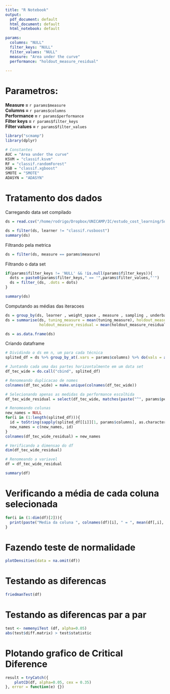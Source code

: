 ```yaml
---
title: "R Notebook"
output:
  pdf_document: default
  html_document: default
  html_notebook: default

params:
  columns: "NULL"
  filter_keys: "NULL"
  filter_values: "NULL"
  measure: "Area under the curve"
  performance: "holdout_measure_residual"
  
---
```


# Parametros:

  **Measure = ** `r params$measure`  
  **Columns = ** `r params$columns`  
  **Performance = ** `r params$performance`  
  **Filter keys = ** `r params$filter_keys`  
  **Filter values = ** `r params$filter_values`  
  


```r
library("scmamp")
library(dplyr)
```

```r
# Constantes
AUC = "Area under the curve"
KSVM = "classif.ksvm"
RF = "classif.randomForest"
XGB = "classif.xgboost"
SMOTE = "SMOTE"
ADASYN = "ADASYN"
```


# Tratamento dos dados
Carregando data set compilado
```r
ds = read.csv("/home/rodrigo/Dropbox/UNICAMP/IC/estudo_cost_learning/SummaryResults/summary_compilation_fixed.csv", header = T)

ds = filter(ds, learner != "classif.rusboost")
summary(ds)
```

Filtrando pela metrica
```r
ds = filter(ds, measure == params$measure)
```


Filtrando o data set
```r
if(params$filter_keys != 'NULL' && !is.null(params$filter_keys)){
  dots = paste0(params$filter_keys," == '",params$filter_values,"'")
  ds = filter_(ds, .dots = dots)
}

summary(ds)

```


Computando as médias das iteracoes
```r
ds = group_by(ds, learner , weight_space , measure , sampling , underbagging , dataset , imba.rate)
ds = summarise(ds, tuning_measure = mean(tuning_measure), holdout_measure = mean(holdout_measure),
               holdout_measure_residual = mean(holdout_measure_residual))

ds = as.data.frame(ds)
```


Criando dataframe
```r

# Dividindo o ds em n, um para cada técnica
splited_df = ds %>% group_by_at(.vars = params$columns) %>% do(vals = as.data.frame(.)) %>% select(vals) %>% sapply(function(x){x})

# Juntando cada uma das partes horizontalmente em um data set
df_tec_wide = do.call("cbind", splited_df)

# Renomeando duplicacao de nomes
colnames(df_tec_wide) = make.unique(colnames(df_tec_wide))

# Selecionando apenas as medidas da performance escolhida
df_tec_wide_residual = select(df_tec_wide, matches(paste("^", params$performance, "$|", params$performance, "[^_]", sep="")))

# Renomeando colunas
new_names = NULL
for(i in (1:length(splited_df))){
  id = toString(sapply(splited_df[[i]][1, params$columns], as.character))
  new_names = c(new_names, id)
}
colnames(df_tec_wide_residual) = new_names

# Verificando a dimensao do df
dim(df_tec_wide_residual)

# Renomeando a variavel
df = df_tec_wide_residual

summary(df)
```

# Verificando a média de cada coluna selecionada
```r
for(i in (1:dim(df)[2])){
  print(paste("Media da coluna ", colnames(df)[i], " = ", mean(df[,i], na.rm = TRUE), sep=""))
}
```


# Fazendo teste de normalidade
```r
plotDensities(data = na.omit(df))
```


# Testando as diferencas
```r
friedmanTest(df)
```

# Testando as diferencas par a par
```r
test <- nemenyiTest (df, alpha=0.05)
abs(test$diff.matrix) > test$statistic
```

# Plotando grafico de Critical Diference

```r
result = tryCatch({
    plotCD(df, alpha=0.05, cex = 0.35)
}, error = function(e) {})
```





